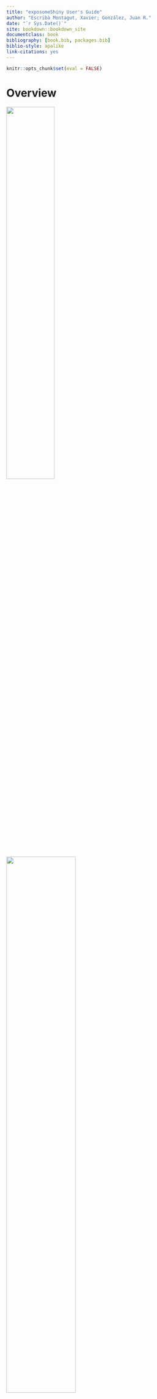 ```yaml
--- 
title: "exposomeShiny User's Guide"
author: "Escribà Montagut, Xavier; González, Juan R."
date: "`r Sys.Date()`"
site: bookdown::bookdown_site
documentclass: book
bibliography: [book.bib, packages.bib]
biblio-style: apalike
link-citations: yes
---
```


```r
knitr::opts_chunk$set(eval = FALSE)
```

# Overview

![](images/athlete.png){width=50%}


![](images/logo.png){width=60%}



exposomeShiny is a data analysis toolbox with the following features:

+ Data handling: imputation, LOD, transformation, ...
+ Exposome characterization
+ Exposome-wide association analysis
+ Multivariate association
+ Omic data integration
+ Omic data association
+ Post-omic data analysis: CTD database
+ Post-omic data analysis: Enrichment analysis

To do so, exposomeShiny relies on previously existent Bioconductor packages (rexposome, omicRexposome and CTDquerier among others), it uses them in a seamless way so the final user of exposomShiny can perform the same studies that would conduct using the Bioconductor packages but without writing a single line of code.